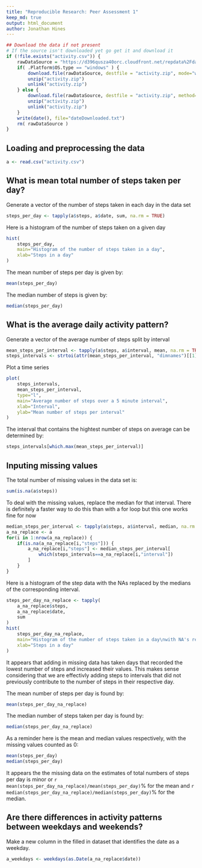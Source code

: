 ```yaml
---
title: "Reproducible Research: Peer Assessment 1"
keep_md: true
output: html_document
author: Jonathan Hines
---
```

```r
## Download the data if not present
# If the source isn't downloaded yet go get it and download it
if (!file.exists("activity.csv")) {
    rawDataSource = "https://d396qusza40orc.cloudfront.net/repdata%2Fdata%2Factivity.zip";
    if( .Platform$OS.type == "windows" ) {
        download.file(rawDataSource, destfile = "activity.zip", mode="wb")
        unzip("activity.zip")
        unlink("activity.zip")
    } else {
        download.file(rawDataSource, destfile = "activity.zip", method="curl")
        unzip("activity.zip")
        unlink("activity.zip")
    }
    write(date(), file="dateDownloaded.txt")
    rm( rawDataSource )
}
```

## Loading and preprocessing the data
```r
a <- read.csv("activity.csv")
```

## What is mean total number of steps taken per day?
Generate a vector of the number of steps taken in each day in the data set
```r
steps_per_day <- tapply(a$steps, a$date, sum, na.rm = TRUE)
```

Here is a histogram of the number of steps taken on a given day
```r
hist(
    steps_per_day,
    main="Histogram of the number of steps taken in a day", 
    xlab="Steps in a day"
)
```

The mean number of steps per day is given by:
```r
mean(steps_per_day)
```

The median number of steps is given by:
```r
median(steps_per_day)
```

## What is the average daily activity pattern?
Generate a vector of the average number of steps split by interval
```r
mean_steps_per_interval <- tapply(a$steps, a$interval, mean, na.rm = TRUE)
steps_intervals <- strtoi(attr(mean_steps_per_interval, "dimnames")[[1]])
```

Plot a time series 
```r
plot(
    steps_intervals, 
    mean_steps_per_interval, 
    type="l", 
    main="Average number of steps over a 5 minute interval", 
    xlab="Interval", 
    ylab="Mean number of steps per interval"
)
```

The interval that contains the hightest number of steps on average can be
determined by:
```r
steps_intervals[which.max(mean_steps_per_interval)]
```

## Inputing missing values
The total number of missing values in the data set is:
```r
sum(is.na(a$steps))
```

To deal with the missing values, replace the median for that interval.  There
is definitely a faster way to do this than with a for loop but this one works
fine for now
```r
median_steps_per_interval <- tapply(a$steps, a$interval, median, na.rm = TRUE)
a_na_replace <- a
for(i in 1:nrow(a_na_replace)) {
    if(is.na(a_na_replace[i,"steps"])) {
        a_na_replace[i,"steps"] <- median_steps_per_interval[
            which(steps_intervals==a_na_replace[i,"interval"])
        ]
    }
}
```

Here is a histogram of the step data with the NAs replaced by the medians of
the corresponding interval.

```r
steps_per_day_na_replace <- tapply(
    a_na_replace$steps,
    a_na_replace$date,
    sum
)
hist(
    steps_per_day_na_replace,
    main="Histogram of the number of steps taken in a day\nwith NA's replaced with medians", 
    xlab="Steps in a day"
)
```
It appears that adding in missing data has taken days that recorded the
lowest number of steps and increased their values.  This makes sense considering
that we are effectivly adding steps to intervals that did not previously 
contribute to the number of steps in their respective day.

The mean number of steps per day is found by:
```r
mean(steps_per_day_na_replace)
```

The median number of steps taken per day is found by:
```r
median(steps_per_day_na_replace)
```

As a reminder here is the mean and median values respectively, with the
missing values counted as 0:
```r
mean(steps_per_day)
median(steps_per_day)
```

It appears the the missing data on the estimates of total numbers of steps
per day is minor or `r mean(steps_per_day_na_replace)/mean(steps_per_day)`% for
the mean and `r median(steps_per_day_na_replace)/median(steps_per_day)`% for the
median.

## Are there differences in activity patterns between weekdays and weekends?
Make a new column in the filled in dataset that identifies the date as a 
weekday.

```r
a_weekdays <- weekdays(as.Date(a_na_replace$date))

```
